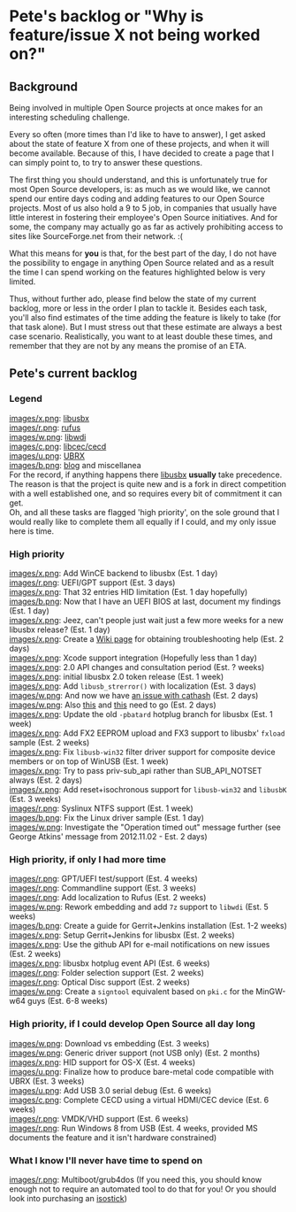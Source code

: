 = Pete's backlog or "Why is feature/issue X not being worked on?" =

== Background ==
Being involved in multiple Open Source projects at once makes for an interesting scheduling challenge.

Every so often (more times than I'd like to have to answer), I get asked about the state of feature X from one of these projects, and when it will become available. Because of this, I have decided to create a page that I can simply point to, to try to answer these questions.

The first thing you should understand, and this is unfortunately true for most Open Source developers, is: as much as we would like, we cannot spend our entire days coding and adding features to our Open Source projects. Most of us also hold a 9 to 5 job, in companies that usually have little interest in fostering their employee's Open Source initiatives. And for some, the company may actually go as far as actively prohibiting access to sites like SourceForge.net from their network. :(

What this means for '''you''' is that, for the best part of the day, I do not have the possibility to engage in anything Open Source related and as a result the time I can spend working on the features highlighted below is very limited.

Thus, without further ado, please find below the state of my current backlog, more or less in the order I plan to tackle it. Besides each task, you'll also find estimates of the time adding the feature is likely to take (for that task alone). But I must stress out that these estimate are always a best case scenario. Realistically, you want to at least double these times, and remember that they are not by any means the promise of an ETA.

== Pete's current backlog ==

=== Legend ===
[[images/x.png]]: [http://libusbx.org libusbx]<br/>
[[images/r.png]]: [http://rufus.akeo.ie rufus]<br/>
[[images/w.png]]: [http://libwdi.akeo.ie libwdi]<br/>
[[images/c.png]]: [http://cecd.akeo.ie libcec/cecd]<br/>
[[images/u.png]]: [http://ubrx.akeo.ie UBRX]<br/>
[[images/b.png]]: [http://pete.akeo.ie blog] and miscellanea<br/>
For the record, if anything happens there [http://libusbx.org libusbx] '''usually''' take precedence. The reason is that the project is quite new and is a fork in direct competition with a well established one, and so requires every bit of commitment it can get.</br/>
Oh, and all these tasks are flagged 'high priority', on the sole ground that I would really like to complete them all equally if I could, and my only issue here is time.

=== High priority ===
[[images/x.png]]: Add WinCE backend to libusbx (Est. 1 day)<br/>
[[images/r.png]]: UEFI/GPT support (Est. 3 days)<br/>
[[images/x.png]]: That 32 entries HID limitation (Est. 1 day hopefully)<br/>
[[images/b.png]]: Now that I have an UEFI BIOS at last, document my findings (Est. 1 day)<br/>
[[images/x.png]]: Jeez, can't people just wait just a few more weeks for a new libusbx release? (Est. 1 day)<br/>
[[images/x.png]]: Create a [https://github.com/libusbx/libusbx/wiki/Troubleshooting Wiki page] for obtaining troubleshooting help (Est. 2 days)<br/>
[[images/x.png]]: Xcode support integration (Hopefully less than 1 day)<br/>
[[images/x.png]]: 2.0 API changes and consultation period (Est. ? weeks)<br/>
[[images/x.png]]: initial libusbx 2.0 token release (Est. 1 week)<br/>
[[images/x.png]]: Add <code>libusb_strerror()</code> with localization (Est. 3 days)<br/>
[[images/w.png]]: And now we have [https://github.com/pbatard/libwdi/issues/9 an issue with cathash] (Est. 2 days)<br/>
[[images/w.png]]: Also [https://github.com/pbatard/libwdi/issues/4 this] and [https://github.com/pbatard/libwdi/issues/6 this] need to go (Est. 2 days)<br/>
[[images/x.png]]: Update the old <code>-pbatard</code> hotplug branch for libusbx (Est. 1 week)<br/>
[[images/x.png]]: Add FX2 EEPROM upload and FX3 support to libusbx' <code>fxload</code> sample (Est. 2 weeks)<br/>
[[images/x.png]]: Fix <code>libusb-win32</code> filter driver support for composite device members or on top of WinUSB (Est. 1 week)<br/>
[[images/x.png]]: Try to pass priv-sub_api rather than SUB_API_NOTSET always (Est. 2 days)<br/>
[[images/x.png]]: Add reset+isochronous support for <code>libusb-win32</code> and <code>libusbK</code> 
(Est. 3 weeks)<br/>
[[images/r.png]]: Syslinux NTFS support (Est. 1 week)<br/>
[[images/b.png]]: Fix the Linux driver sample (Est. 1 day)<br/>
[[images/w.png]]: Investigate the "Operation timed out" message further (see George Atkins' message from 2012.11.02 - Est. 2 days)

=== High priority, if only I had more time ===
[[images/r.png]]: GPT/UEFI test/support (Est. 4 weeks)<br/>
[[images/r.png]]: Commandline support (Est. 3 weeks)<br/>
[[images/r.png]]: Add localization to Rufus (Est. 2 weeks)<br/>
[[images/w.png]]: Rework embedding and add <code>7z</code> support to <code>libwdi</code> (Est. 5 weeks)<br/>
[[images/b.png]]: Create a guide for Gerrit+Jenkins installation (Est. 1-2 weeks)<br/>
[[images/x.png]]: Setup Gerrit+Jenkins for libusbx (Est. 2 weeks)<br/>
[[images/x.png]]: Use the github API for e-mail notifications on new issues (Est. 2 weeks)<br/>
[[images/x.png]]: libusbx hotplug event API (Est. 6 weeks)<br/>
[[images/r.png]]: Folder selection support (Est. 2 weeks)<br/>
[[images/r.png]]: Optical Disc support (Est. 2 weeks)<br/>
[[images/w.png]]: Create a <code>signtool</code> equivalent based on <code>pki.c</code> for the MinGW-w64 guys (Est. 6-8 weeks)<br/>

=== High priority, if I could develop Open Source all day long ===
[[images/w.png]]: Download vs embedding (Est. 3 weeks)<br/>
[[images/w.png]]: Generic driver support (not USB only) (Est. 2 months)<br/>
[[images/x.png]]: HID support for OS-X (Est. 4 weeks)<br/>
[[images/u.png]]: Finalize how to produce bare-metal code compatible with UBRX (Est. 3 weeks)<br/>
[[images/u.png]]: Add USB 3.0 serial debug (Est. 6 weeks)<br/>
[[images/c.png]]: Complete CECD using a virtual HDMI/CEC device (Est. 6 weeks)<br/>
[[images/r.png]]: VMDK/VHD support (Est. 6 weeks)<br/>
[[images/r.png]]: Run Windows 8 from USB (Est. 4 weeks, provided MS documents the feature and it isn't hardware constrained)<br/>

=== What I know I'll never have time to spend on ===
[[images/r.png]]: Multiboot/grub4dos (If you need this, you should know enough not to require an automated tool to do that for you! Or you should look into purchasing an [http://isostick.com/ isostick])<br/>


